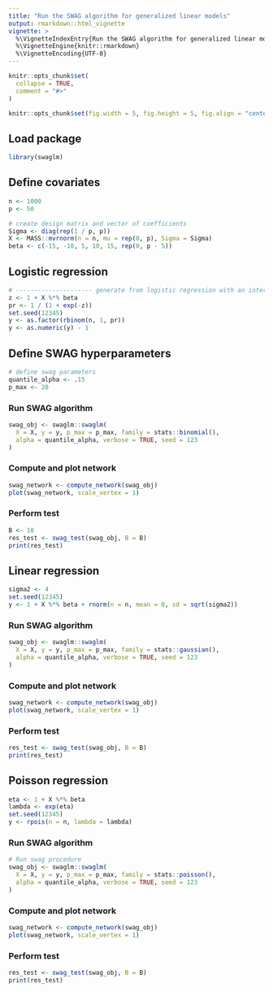 ```yaml
---
title: "Run the SWAG algorithm for generalized linear models"
output: rmarkdown::html_vignette
vignette: >
  %\VignetteIndexEntry{Run the SWAG algorithm for generalized linear models}
  %\VignetteEngine{knitr::rmarkdown}
  %\VignetteEncoding{UTF-8}
---
```


```r
knitr::opts_chunk$set(
  collapse = TRUE,
  comment = "#>"
)

knitr::opts_chunk$set(fig.width = 5, fig.height = 5, fig.align = "center")
```


## Load package
```r
library(swaglm)
```



## Define covariates
```r
n <- 1000
p <- 50

# create design matrix and vector of coefficients
Sigma <- diag(rep(1 / p, p))
X <- MASS::mvrnorm(n = n, mu = rep(0, p), Sigma = Sigma)
beta <- c(-15, -10, 5, 10, 15, rep(0, p - 5))
```

## Logistic regression
```r
# --------------------- generate from logistic regression with an intercept of one
z <- 1 + X %*% beta
pr <- 1 / (1 + exp(-z))
set.seed(12345)
y <- as.factor(rbinom(n, 1, pr))
y <- as.numeric(y) - 1
```

## Define SWAG hyperparameters
```r
# define swag parameters
quantile_alpha <- .15
p_max <- 20
```

### Run SWAG algorithm
```r
swag_obj <- swaglm::swaglm(
  X = X, y = y, p_max = p_max, family = stats::binomial(),
  alpha = quantile_alpha, verbose = TRUE, seed = 123
)
```

### Compute and plot network
```r
swag_network <- compute_network(swag_obj)
plot(swag_network, scale_vertex = 1)
```

### Perform test
```r
B <- 10
res_test <- swag_test(swag_obj, B = B)
print(res_test)
```


## Linear regression

```r
sigma2 <- 4
set.seed(12345)
y <- 1 + X %*% beta + rnorm(n = n, mean = 0, sd = sqrt(sigma2))
```

### Run SWAG algorithm
```r
swag_obj <- swaglm::swaglm(
  X = X, y = y, p_max = p_max, family = stats::gaussian(),
  alpha = quantile_alpha, verbose = TRUE, seed = 123
)
```

### Compute and plot network
```r
swag_network <- compute_network(swag_obj)
plot(swag_network, scale_vertex = 1)
```

### Perform test
```r
res_test <- swag_test(swag_obj, B = B)
print(res_test)
```


## Poisson regression
```r
eta <- 1 + X %*% beta
lambda <- exp(eta)
set.seed(12345)
y <- rpois(n = n, lambda = lambda)
```

### Run SWAG algorithm
```r
# Run swag procedure
swag_obj <- swaglm::swaglm(
  X = X, y = y, p_max = p_max, family = stats::poisson(),
  alpha = quantile_alpha, verbose = TRUE, seed = 123
)
```

### Compute and plot network
```r
swag_network <- compute_network(swag_obj)
plot(swag_network, scale_vertex = 1)
```

### Perform test
```r
res_test <- swag_test(swag_obj, B = B)
print(res_test)
```
